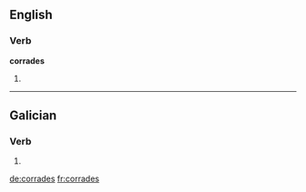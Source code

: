 ==English==

===Verb===
'''corrades'''

# {{third-person singular of|corrade}}

----

==Galician==

===Verb===
{{gl-verb-form}}

# {{conjugation of|correr||lang=gl|2|p|pres|sub}}

[[de:corrades]]
[[fr:corrades]]